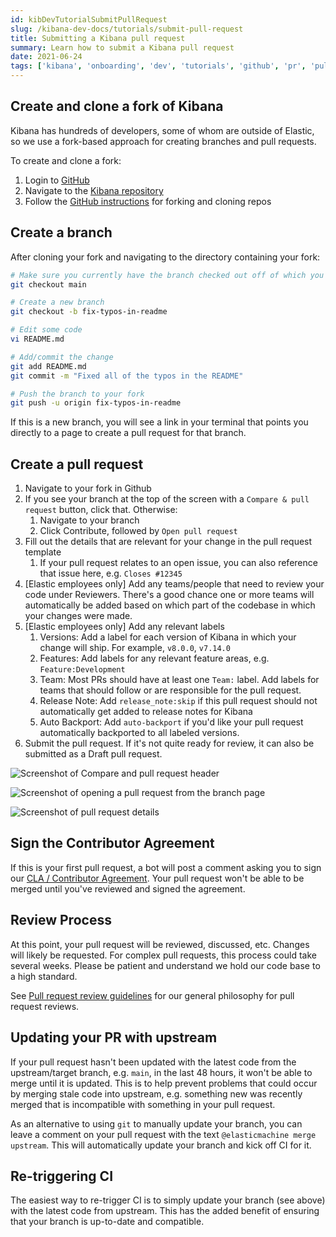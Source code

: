 ```yaml
---
id: kibDevTutorialSubmitPullRequest
slug: /kibana-dev-docs/tutorials/submit-pull-request
title: Submitting a Kibana pull request
summary: Learn how to submit a Kibana pull request
date: 2021-06-24
tags: ['kibana', 'onboarding', 'dev', 'tutorials', 'github', 'pr', 'pull request', 'ci']
---
```


## Create and clone a fork of Kibana

Kibana has hundreds of developers, some of whom are outside of Elastic, so we use a fork-based approach for creating branches and pull requests.

To create and clone a fork:

1. Login to [GitHub](https://github.com)
2. Navigate to the [Kibana repository](https://github.com/elastic/kibana)
3. Follow the [GitHub instructions](https://docs.github.com/en/get-started/quickstart/fork-a-repo) for forking and cloning repos

## Create a branch

After cloning your fork and navigating to the directory containing your fork:

```bash
# Make sure you currently have the branch checked out off of which you'd like to work
git checkout main

# Create a new branch
git checkout -b fix-typos-in-readme

# Edit some code
vi README.md

# Add/commit the change
git add README.md
git commit -m "Fixed all of the typos in the README"

# Push the branch to your fork
git push -u origin fix-typos-in-readme
```

If this is a new branch, you will see a link in your terminal that points you directly to a page to create a pull request for that branch.

## Create a pull request

1. Navigate to your fork in Github
2. If you see your branch at the top of the screen with a `Compare & pull request` button, click that. Otherwise:
   1. Navigate to your branch
   2. Click Contribute, followed by `Open pull request`
3. Fill out the details that are relevant for your change in the pull request template
   1. If your pull request relates to an open issue, you can also reference that issue here, e.g. `Closes #12345`
4. [Elastic employees only] Add any teams/people that need to review your code under Reviewers. There's a good chance one or more teams will automatically be added based on which part of the codebase in which your changes were made.
5. [Elastic employees only] Add any relevant labels
   1. Versions: Add a label for each version of Kibana in which your change will ship. For example, `v8.0.0`, `v7.14.0`
   2. Features: Add labels for any relevant feature areas, e.g. `Feature:Development`
   3. Team: Most PRs should have at least one `Team:` label. Add labels for teams that should follow or are responsible for the pull request.
   4. Release Note: Add `release_note:skip` if this pull request should not automatically get added to release notes for Kibana
   5. Auto Backport: Add `auto-backport` if you'd like your pull request automatically backported to all labeled versions.
6. Submit the pull request. If it's not quite ready for review, it can also be submitted as a Draft pull request.

![Screenshot of Compare and pull request header](../assets/pr_header.png)

![Screenshot of opening a pull request from the branch page](../assets/pr_open.png)

![Screenshot of pull request details](../assets/pr_details.png)

## Sign the Contributor Agreement

If this is your first pull request, a bot will post a comment asking you to sign our [CLA / Contributor Agreement](https://www.elastic.co/contributor-agreement). Your pull request won't be able to be merged until you've reviewed and signed the agreement.

## Review Process

At this point, your pull request will be reviewed, discussed, etc. Changes will likely be requested. For complex pull requests, this process could take several weeks. Please be patient and understand we hold our code base to a high standard.

See [Pull request review guidelines](https://www.elastic.co/guide/en/kibana/master/pr-review.html) for our general philosophy for pull request reviews.

## Updating your PR with upstream

If your pull request hasn't been updated with the latest code from the upstream/target branch, e.g. `main`, in the last 48 hours, it won't be able to merge until it is updated. This is to help prevent problems that could occur by merging stale code into upstream, e.g. something new was recently merged that is incompatible with something in your pull request.

As an alternative to using `git` to manually update your branch, you can leave a comment on your pull request with the text `@elasticmachine merge upstream`. This will automatically update your branch and kick off CI for it.

## Re-triggering CI

The easiest way to re-trigger CI is to simply update your branch (see above) with the latest code from upstream. This has the added benefit of ensuring that your branch is up-to-date and compatible.
